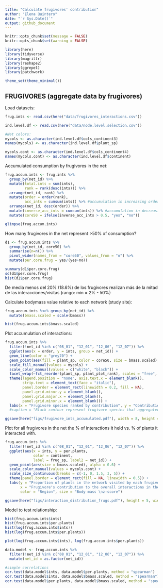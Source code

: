 ```yaml
---
title: "Calculate frugivores' contribution"
author: "Elena Quintero"
date: "`r Sys.Date()`"
output: github_document
---
```


```r
knitr::opts_chunk$set(message = FALSE)
knitr::opts_chunk$set(warning = FALSE)
```

```r
library(here)
library(tidyverse)
library(magrittr)
library(reshape2)
library(ggrepel)
library(patchwork)

theme_set(theme_minimal())
```

## FRUGIVORES (aggregate data by frugivores)

Load datasets:

```r
frug.ints <- read.csv(here("data/frugivores_interactions.csv"))

ind.level.df <- read.csv(here("data/node.level.selection.csv"))

#Net colors:
mycols <- as.character(ind.level.df$cols_continent3)
names(mycols) <- as.character(ind.level.df$plant_sp)

mycols.cont <- as.character(ind.level.df$cols_continent4)
names(mycols.cont) <- as.character(ind.level.df$continent)
```

Accumulated consumption by frugivores in the net:

```r
frug.accum.ints <- frug.ints %>% 
  group_by(net_id) %>% 
  mutate(total.ints = sum(ints),
         rank = rank(desc(ints))) %>%
  arrange(net_id, rank) %>%
  mutate(order = order(rank),
         acc_ints = cumsum(ints)) %>% #accumulation in increasing order
  arrange(net_id, desc(order)) %>%
  mutate(inverse_acc_ints = cumsum(ints)) %>% #accumulation in decreasing order
  mutate(core50 = ifelse(inverse_acc_ints > 0.5, "yes", "no"))

glimpse(frug.accum.ints)
```

How many frugivores in the net represent >50% of consumption?

```r
d1 <- frug.accum.ints %>%
  group_by(net_id, core50) %>%
  summarise(n=n()) %>%
  pivot_wider(names_from = "core50", values_from = "n") %>%
  mutate(per.core.frug = yes/(yes+no))

summary(d1$per.core.frug)
sd(d1$per.core.frug)
hist(d1$per.core.frug)
```

De media menos del 20% (18.6%) de los frugivores realizan más de la mitad de las interacciones/visitas (rango: min = 2% - 50%)


Calculate bodymass value relative to each network (study site):

```r
frug.accum.ints %<>% group_by(net_id) %>%
  mutate(bmass.scaled = scale(bmass))

hist(frug.accum.ints$bmass.scaled)
```


Plot accumulation of interactions:

```r
frug.accum.ints %>%
  filter(!net_id %in% c("08_01", "12_01", "12_06", "12_07")) %>%
  ggplot(aes(x = order, y = ints, group = net_id)) + 
  geom_line(color = "grey70") +
  geom_point(aes(fill = plant_sp, color = core50, size = bmass.scaled), pch = 21) +
  scale_fill_manual(values = mycols) +
  scale_color_manual(values = c("white", "black")) +
  facet_wrap(~fct_reorder(plant_sp, plant_plot_rank), scales = "free", ncol = 4) +
  theme(legend.position = "none", axis.text.x = element_blank(),
        strip.text = element_text(face = "italic"), 
        panel.border = element_rect(linewidth = 0.2, fill = NA),
        panel.grid.minor.y = element_blank(),
        panel.grid.major.x = element_blank(),
        panel.grid.minor.x = element_blank()) +
  labs(x = "Frugivore species ranked by contribution", y = "Contribution to total interactions")
  #caption = "Black contour represent frugivore species that aggregated perform >50% of interactions"

ggsave(here("figs/frugivore_ints_accumulated.pdf"), width = 8, height = 9)
```


Plot for all frugivores in the net the % of interactions it held vs. % of plants it interacted with.

```r
frug.accum.ints %>% 
  filter(!net_id %in% c("08_01", "12_01", "12_06", "12_07")) %>%
  ggplot(aes(x = ints, y = per.plants, 
             color = continent,
             label = frug_sp, label2 = net_id)) + 
  geom_point(aes(size = bmass.scaled), alpha = 0.6) +
  scale_color_manual(values = mycols.cont) +
  scale_size_continuous(breaks = c(-1, 0, 1.5, 3, 5)) +
  theme(panel.border = element_rect(fill = NA, linewidth = 0.5)) +
  labs(y = "Proportion of plants in the network visited by each frugivore", 
       x = "Frugivore's contribution to the overall interactions in the network", 
       color = "Region", size = "Body mass \nz-score") 

ggsave(here("figs/interaction_distribution_frugs.pdf"), height = 5, width = 7)
```


Model to test relationship:

```r
hist(frug.accum.ints$ints)
hist(frug.accum.ints$per.plants)
hist(log(frug.accum.ints$ints))
hist(log(frug.accum.ints$per.plants))

plot(log(frug.accum.ints$ints), log(frug.accum.ints$per.plants))

data.model <- frug.accum.ints %>% 
  filter(!net_id %in% c("08_01", "12_01", "12_06", "12_07")) %>%
  mutate(net_id = as.factor(net_id)) 

#simple correlations
cor.test(data.model$ints, data.model$per.plants, method = "spearman")
cor.test(data.model$ints, data.model$bmass.scaled, method = "spearman")
cor.test(data.model$per.plants, data.model$bmass.scaled, method = "spearman")
```

